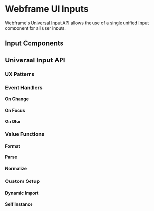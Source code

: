 

# Webframe UI Inputs

Webframe's [Universal Input API](#universal-input-api) allows the use of a single unified [Input](/docs/ui/inputs/Input) component for all user inputs.
## Input Components

<Row className='full-width gap wrap'>
  <AssetLink component={Input} uri={uri} />
  <AssetLink component={Select} uri={uri} />
  <AssetLink pending component={Datepicker} uri={uri} />
  <AssetLink component={Upload} uri={uri} />
  <AssetLink component={Checkbox} uri={uri} />
  <AssetLink pending component={Radio} uri={uri} />
  <AssetLink component={Switch} uri={uri} />
  <AssetLink pending component={Slider} uri={uri} />
  <AssetLink component={TextArea} uri={uri} />
</Row>

## Universal Input API

### UX Patterns

### Event Handlers
#### On Change
#### On Focus
#### On Blur

### Value Functions
#### Format
#### Parse
#### Normalize

### Custom Setup
#### Dynamic Import
#### Self Instance
